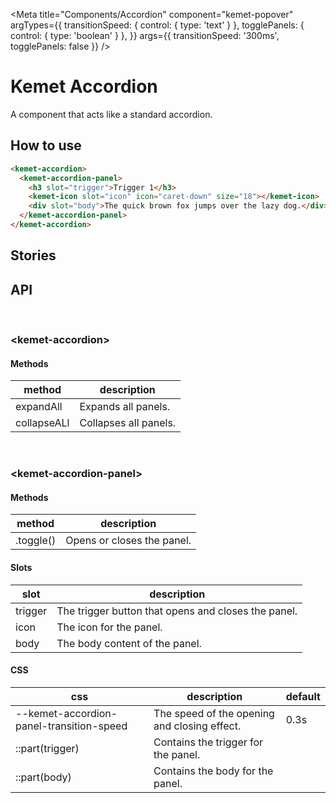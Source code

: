
<Meta
  title="Components/Accordion"
  component="kemet-popover"
  argTypes={{
    transitionSpeed: {
      control: { type: 'text' }
    },
    togglePanels: {
      control: { type: 'boolean' }
    },
  }}
  args={{
    transitionSpeed: '300ms',
    togglePanels: false
  }}
/>

# Kemet Accordion

A component that acts like a standard accordion.


## How to use

```html
<kemet-accordion>
  <kemet-accordion-panel>
    <h3 slot="trigger">Trigger 1</h3>
    <kemet-icon slot="icon" icon="caret-down" size="18"></kemet-icon>
    <div slot="body">The quick brown fox jumps over the lazy dog.</div>
  </kemet-accordion-panel>
</kemet-accordion>
```


## Stories

<Canvas>
  <Story story={stories.Standard} />
</Canvas>

## API

<br />

### &lt;kemet-accordion&gt;
<ArgsTable of="kemet-accordion" />

#### Methods

| method      | description           |
| ----------- | --------------------- |
| expandAll   | Expands all panels.   |
| collapseALl | Collapses all panels. |

<br />

### &lt;kemet-accordion-panel&gt;
<ArgsTable of="kemet-accordion-panel" />

#### Methods

| method    | description                |
| --------- | -------------------------- |
| .toggle() | Opens or closes the panel. |

#### Slots

| slot    | description                                         |
| ------  | --------------------------------------------------- |
| trigger | The trigger button that opens and closes the panel. |
| icon    | The icon for the panel.                             |
| body    | The body content of the panel.                      |

#### CSS

| css                                      | description                                  | default |
| ---------------------------------------- | -------------------------------------------- | ------- |
| --kemet-accordion-panel-transition-speed | The speed of the opening and closing effect. | 0.3s    |
| ::part(trigger)                          | Contains the trigger for the panel.          |         |
| ::part(body)                             | Contains the body for the panel.             |         |


